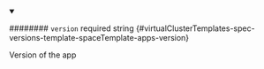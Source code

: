 
<details className="config-field" data-expandable="false" open>
<summary>

######## `version` <span className="config-field-required" data-required="false">required</span> <span className="config-field-type">string</span> <span className="config-field-default"></span> <span className="config-field-enum"></span> {#virtualClusterTemplates-spec-versions-template-spaceTemplate-apps-version}

Version of the app

</summary>



</details>
